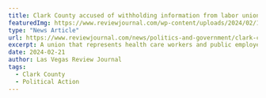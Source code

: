 ---
title: Clark County accused of withholding information from labor union
featuredImg: https://www.reviewjournal.com/wp-content/uploads/2024/02/18877917_web1_seiuHQweb.jpg?crop=1
type: "News Article"
url: https://www.reviewjournal.com/news/politics-and-government/clark-county/clark-county-accused-of-withholding-information-from-labor-union-3004419/
excerpt: A union that represents health care workers and public employees said Tuesday that it plans on filing charges against Clark County with a state board that handles disputes between local governments and unions.
date: 2024-02-21
author: Las Vegas Review Journal
tags:
  - Clark County
  - Political Action
---

